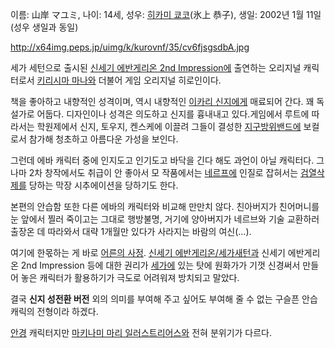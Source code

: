 이름: 山岸 マユミ, 나이: 14세, 성우: [[히카미 쿄코]](氷上 恭子),
생일: 2002년 1월 11일(성우 생일과 동일)

http://x64img.peps.jp/uimg/k/kurovnf/35/cv6fjsgsdbA.jpg

세가 세턴으로 출시된 [[신세기 에반게리온 2nd Impression]]에 출연하는 오리지널 캐릭터로서 [[키리시마 마나]]와 더불어 게임 오리지널 히로인이다.

책을 좋아하고 내향적인 성격이며, 역시 내향적인 [[이카리 신지]]에게 매료되어 간다. 꽤 독설가로 어둡다. 디자인이나 성격은 의도하고 신지를 흉내내고 있다.게임에서 루트에 따라서는 학원제에서 신지, 토우지, 켄스케에 이끌려 그들이 결성한 [[지구방위밴드]]에 보컬로서 참가해 청초하고 아름다운 가성을 보인다.

그런데 에바 캐릭터 중에 인지도고 인기도고 바닥을 긴다 해도 과언이 아닐 캐릭터다. 그나마 2차 창작에서도 취급이 안 좋아서 모 작품에서는 [[네르프]]에 인질로 잡혀서는 [[검열삭제]]를 당하는 막장 시추에이션을 당하기도 한다.

본편의 안습함 또한 다른 에바의 캐릭터와 비교해 만만치 않다. 친아버지가 친어머니를 눈 앞에서 찔러 죽이고는 그대로 행방불명, 거기에 양아버지가 네르브와 기술 교환하러 출장온 데 따라와서 대략 1개월만 있다가 사라지는 바람의 여신(...).

여기에 한몫하는 게 바로 [[어른의 사정]]. [[신세기 에반게리온/세가새턴]]과 신세기 에반게리온 2nd Impression 등에 대한 권리가 [[세가]]에 있는 탓에 원화가가 기껏 신경써서 만들어 놓은 캐릭터가 활용하기가 극도로 어려워져 방치되고 말았다.

결국 '''신지 성전환 버전''' 외의 의미를 부여해 주고 싶어도 부여해 줄 수 없는 구슬픈 안습캐릭의 전형이라 하겠다.

[[안경]] 캐릭터지만 [[마키나미 마리 일러스트리어스]]와 전혀 분위기가 다르다.

